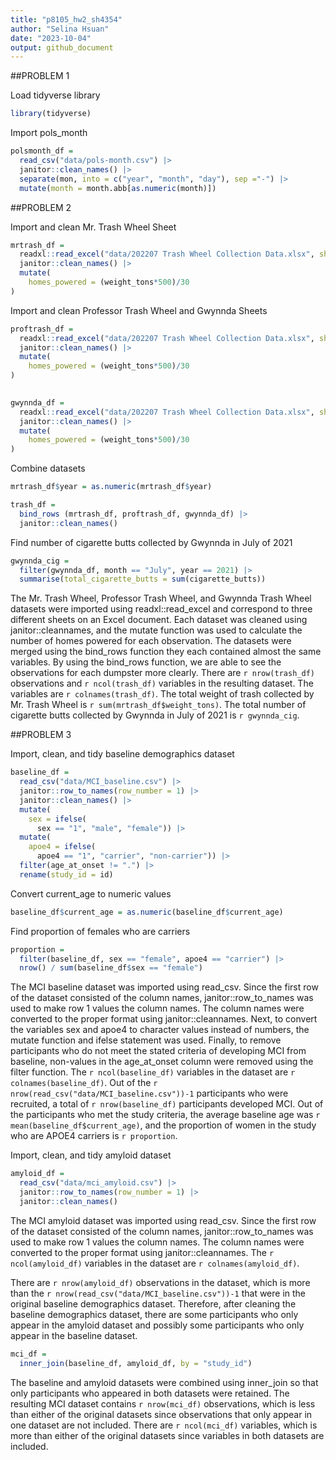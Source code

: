 ```yaml
---
title: "p8105_hw2_sh4354"
author: "Selina Hsuan"
date: "2023-10-04"
output: github_document
---
```


##PROBLEM 1

Load tidyverse library
```r
library(tidyverse)
```


Import pols_month
```r
polsmonth_df = 
  read_csv("data/pols-month.csv") |> 
  janitor::clean_names() |> 
  separate(mon, into = c("year", "month", "day"), sep ="-") |> 
  mutate(month = month.abb[as.numeric(month)])
```


##PROBLEM 2

Import and clean Mr. Trash Wheel Sheet
```r
mrtrash_df =
  readxl::read_excel("data/202207 Trash Wheel Collection Data.xlsx", sheet = "Mr. Trash Wheel", range = "A2:N549") |> 
  janitor::clean_names() |> 
  mutate(
    homes_powered = (weight_tons*500)/30
)
```



Import and clean Professor Trash Wheel and Gwynnda Sheets
```r
proftrash_df =
  readxl::read_excel("data/202207 Trash Wheel Collection Data.xlsx", sheet = "Professor Trash Wheel", range = "A2:M96") |> 
  janitor::clean_names() |> 
  mutate(
    homes_powered = (weight_tons*500)/30
)
  

gwynnda_df =
  readxl::read_excel("data/202207 Trash Wheel Collection Data.xlsx", sheet = "Gwynnda Trash Wheel", range = "A2:K108") |> 
  janitor::clean_names() |> 
  mutate(
    homes_powered = (weight_tons*500)/30
)
```

Combine datasets

```r
mrtrash_df$year = as.numeric(mrtrash_df$year)

trash_df = 
  bind_rows (mrtrash_df, proftrash_df, gwynnda_df) |> 
  janitor::clean_names()
```


Find number of cigarette butts collected by Gwynnda in July of 2021
```r
gwynnda_cig =
  filter(gwynnda_df, month == "July", year == 2021) |> 
  summarise(total_cigarette_butts = sum(cigarette_butts))
```


The Mr. Trash Wheel, Professor Trash Wheel, and Gwynnda Trash Wheel datasets were imported using readxl::read_excel and correspond to three different sheets on an Excel document. Each dataset was cleaned using janitor::cleannames, and the mutate function was used to calculate the number of homes powered for each observation. The datasets were merged using the bind_rows function they each contained almost the same variables. By using the bind_rows function, we are able to see the observations for each dumpster more clearly. There are `r nrow(trash_df)` observations and `r ncol(trash_df)` variables in the resulting dataset. The variables are `r colnames(trash_df)`. The total weight of trash collected by Mr. Trash Wheel is `r sum(mrtrash_df$weight_tons)`. The total number of cigarette butts collected by Gwynnda in July of 2021 is `r gwynnda_cig`. 


##PROBLEM 3

Import, clean, and tidy baseline demographics dataset
```r
baseline_df =
  read_csv("data/MCI_baseline.csv") |> 
  janitor::row_to_names(row_number = 1) |> 
  janitor::clean_names() |> 
  mutate(
    sex = ifelse(
      sex == "1", "male", "female")) |> 
  mutate(
    apoe4 = ifelse(
      apoe4 == "1", "carrier", "non-carrier")) |> 
  filter(age_at_onset != ".") |> 
  rename(study_id = id)
```

Convert current_age to numeric values
```r
baseline_df$current_age = as.numeric(baseline_df$current_age)

```

Find proportion of females who are carriers
```r
proportion =
  filter(baseline_df, sex == "female", apoe4 == "carrier") |> 
  nrow() / sum(baseline_df$sex == "female")
```


The MCI baseline dataset was imported using read_csv. Since the first row of the dataset consisted of the column names, janitor::row_to_names was used to make row 1 values the column names. The column names were converted to the proper format using janitor::cleannames. Next, to convert the variables sex and apoe4 to character values instead of numbers, the mutate function and ifelse statement was used. Finally, to remove participants who do not meet the stated criteria of developing MCI from baseline, non-values in the age_at_onset column were removed using the filter function. The `r ncol(baseline_df)` variables in the dataset are `r colnames(baseline_df)`. Out of the `r nrow(read_csv("data/MCI_baseline.csv"))-1` participants who were recruited, a total of `r nrow(baseline_df)` participants developed MCI. Out of the participants who met the study criteria, the average baseline age was `r mean(baseline_df$current_age)`, and the proportion of women in the study who are APOE4 carriers is `r proportion`. 



Import, clean, and tidy amyloid dataset
```r
amyloid_df =
  read_csv("data/mci_amyloid.csv") |> 
  janitor::row_to_names(row_number = 1) |> 
  janitor::clean_names() 
```

The MCI amyloid dataset was imported using read_csv. Since the first row of the dataset consisted of the column names, janitor::row_to_names was used to make row 1 values the column names. The column names were converted to the proper format using janitor::cleannames. The `r ncol(amyloid_df)` variables in the dataset are `r colnames(amyloid_df)`. 

There are `r nrow(amyloid_df)` observations in the dataset, which is more than the `r nrow(read_csv("data/MCI_baseline.csv"))-1` that were in the original baseline demographics dataset. Therefore, after cleaning the baseline demographics dataset, there are some participants who only appear in the amyloid dataset and possibly some participants who only appear in the baseline dataset. 

```r
mci_df = 
  inner_join(baseline_df, amyloid_df, by = "study_id")
```

The baseline and amyloid datasets were combined using inner_join so that only participants who appeared in both datasets were retained. The resulting MCI dataset contains `r nrow(mci_df)` observations, which is less than either of the original datasets since observations that only appear in one dataset are not included. There are `r ncol(mci_df)` variables, which is more than either of the original datasets since variables in both datasets are included. 